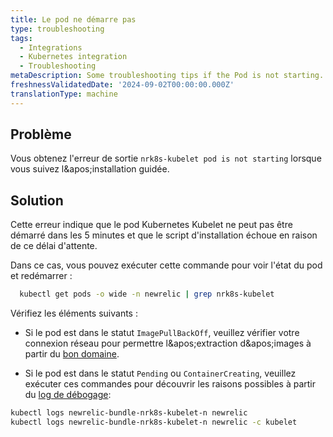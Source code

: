 ```yaml
---
title: Le pod ne démarre pas
type: troubleshooting
tags:
  - Integrations
  - Kubernetes integration
  - Troubleshooting
metaDescription: Some troubleshooting tips if the Pod is not starting.
freshnessValidatedDate: '2024-09-02T00:00:00.000Z'
translationType: machine
---
```


## Problème

Vous obtenez l'erreur de sortie `nrk8s-kubelet pod is not starting` lorsque vous suivez l&amp;apos;installation guidée.

## Solution

Cette erreur indique que le pod Kubernetes Kubelet ne peut pas être démarré dans les 5 minutes et que le script d'installation échoue en raison de ce délai d'attente.

Dans ce cas, vous pouvez exécuter cette commande pour voir l'état du pod et redémarrer :

```bash
  kubectl get pods -o wide -n newrelic | grep nrk8s-kubelet
```

Vérifiez les éléments suivants :

* Si le pod est dans le statut `ImagePullBackOff`, veuillez vérifier votre connexion réseau pour permettre l&amp;apos;extraction d&amp;apos;images à partir du [bon domaine](/docs/new-relic-solutions/get-started/networks).

* Si le pod est dans le statut `Pending` ou `ContainerCreating`, veuillez exécuter ces commandes pour découvrir les raisons possibles à partir du [log de débogage](/docs/kubernetes-pixie/kubernetes-integration/advanced-configuration/get-logs-version/#verbose-logging):

```bash
kubectl logs newrelic-bundle-nrk8s-kubelet-n newrelic
kubectl logs newrelic-bundle-nrk8s-kubelet-n newrelic -c kubelet
```